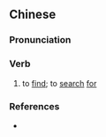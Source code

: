 {{also|寻见}}
==Chinese==
{{zh-forms|s=寻见}}

===Pronunciation===
{{zh-pron
|m=xúnjiàn
|cat=v
}}

===Verb===
{{zh-verb}}

# {{lb|zh|literary}} to [[find]]; to [[search]] [[for]]

===References===
* {{cite-book
|last=
|first=
|authorlink=
|coauthors=
|year=2007
|title=[[w:Hanyu Da Cidian|Hanyu Da Cidian 3.0]]
|language=Mandarin
|publisher=[[w:Commercial Press|Commercial Press]]
|location=[[Hong Kong]]
|isbn=9789620702778
}}
